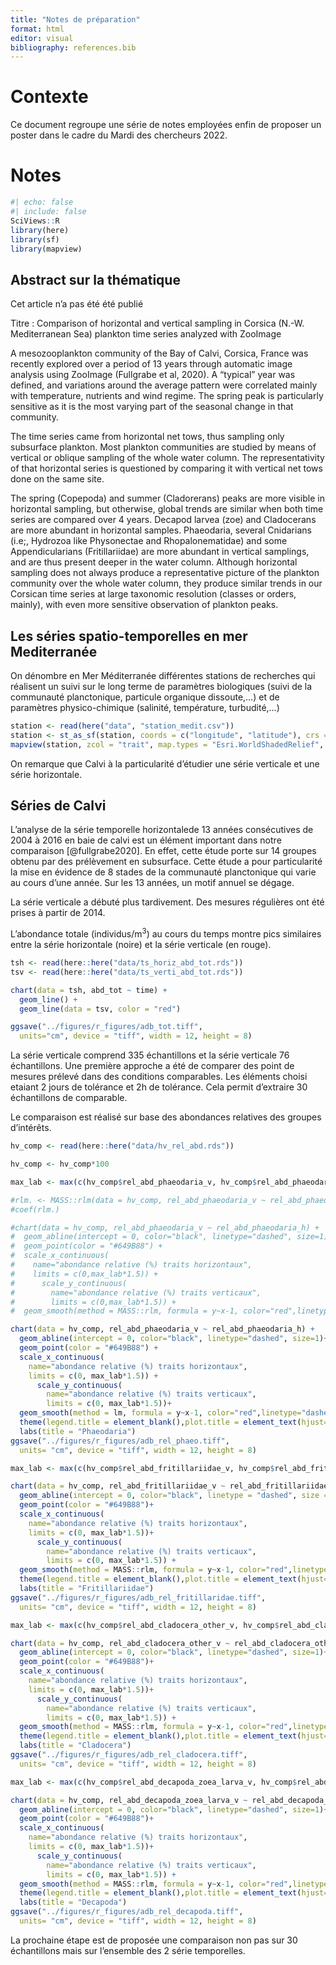```yaml
---
title: "Notes de préparation"
format: html
editor: visual
bibliography: references.bib
---
```


# Contexte

Ce document regroupe une série de notes employées enfin de proposer un poster dans le cadre du Mardi des chercheurs 2022.

# Notes

```r
#| echo: false
#| include: false
SciViews::R
library(here)
library(sf)
library(mapview)
```

## Abstract sur la thématique

Cet article n'a pas été été publié

Titre : Comparison of horizontal and vertical sampling in Corsica (N.-W. Mediterranean Sea) plankton time series analyzed with ZooImage

A mesozooplankton community of the Bay of Calvi, Corsica, France was recently explored over a period of 13 years through automatic image analysis using ZooImage (Fullgrabe et al, 2020). A "typical" year was defined, and variations around the average pattern were correlated mainly with temperature, nutrients and wind regime. The spring peak is particularly sensitive as it is the most varying part of the seasonal change in that community.

The time series came from horizontal net tows, thus sampling only subsurface plankton. Most plankton communities are studied by means of vertical or oblique sampling of the whole water column. The representativity of that horizontal series is questioned by comparing it with vertical net tows done on the same site. 

The spring (Copepoda) and summer (Cladorerans) peaks are more visible in horizontal sampling, but otherwise, global trends are similar when both time series are compared over 4 years. Decapod larvea (zoe) and Cladocerans are more abundant in horizontal samples. Phaeodaria, several Cnidarians (i.e;, Hydrozoa like Physonectae and Rhopalonematidae) and some Appendicularians (Fritillariidae) are more abundant in vertical samplings, and are thus present deeper in the water column. Although horizontal sampling does not always produce a representative picture of the plankton community over the whole water column, they produce similar trends in our Corsican time series at large taxonomic resolution (classes or orders, mainly), with even more sensitive observation of plankton peaks.

## Les séries spatio-temporelles en mer Mediterranée

On dénombre en Mer Méditerranée différentes stations de recherches qui réalisent un suivi sur le long terme de paramètres biologiques (suivi de la communauté planctonique, particule organique dissoute,...) et de paramètres physico-chimique (salinité, température, turbudité,...)

```r
station <- read(here("data", "station_medit.csv"))
station <- st_as_sf(station, coords = c("longitude", "latitude"), crs = 4326)
mapview(station, zcol = "trait", map.types = "Esri.WorldShadedRelief", layer.name = "Station")
```

On remarque que Calvi à la particularité d'étudier une série verticale et une série horizontale.

## Séries de Calvi

L'analyse de la série temporelle horizontalede 13 années consécutives de 2004 à 2016 en baie de calvi est un élément important dans notre comparaison [@fullgrabe2020]. En effet, cette étude porte sur 14 groupes obtenu par des prélèvement en subsurface. Cette étude a pour particularité la mise en évidence de 8 stades de la communauté planctonique qui varie au cours d'une année. Sur les 13 années, un motif annuel se dégage.

La série verticale a débuté plus tardivement. Des mesures régulières ont été prises à partir de 2014.

L'abondance totale (individus/m^3^) au cours du temps montre pics similaires entre la série horizontale (noire) et la série verticale (en rouge).

```r
tsh <- read(here::here("data/ts_horiz_abd_tot.rds"))
tsv <- read(here::here("data/ts_verti_abd_tot.rds"))

chart(data = tsh, abd_tot ~ time) +
  geom_line() +
  geom_line(data = tsv, color = "red")

ggsave("../figures/r_figures/adb_tot.tiff", 
  units="cm", device = "tiff", width = 12, height = 8)
```

La série verticale comprend 335 échantillons et la série verticale 76 échantillons. Une première approche a été de comparer des point de mesures prélevé dans des conditions comparables. Les éléments choisi etaiant 2 jours de tolérance et 2h de tolérance. Cela permit d'extraire 30 échantillons de comparable.

Le comparaison est réalisé sur base des abondances relatives des groupes d'intérêts.

```r
hv_comp <- read(here::here("data/hv_rel_abd.rds"))

hv_comp <- hv_comp*100
```

```r

max_lab <- max(c(hv_comp$rel_abd_phaeodaria_v, hv_comp$rel_abd_phaeodaria_h))

#rlm. <- MASS::rlm(data = hv_comp, rel_abd_phaeodaria_v ~ rel_abd_phaeodaria_h-1)
#coef(rlm.)

#chart(data = hv_comp, rel_abd_phaeodaria_v ~ rel_abd_phaeodaria_h) +
#  geom_abline(intercept = 0, color="black", linetype="dashed", size=1) +
#  geom_point(color = "#649B88") +
#  scale_x_continuous(
#    name="abondance relative (%) traits horizontaux", 
#    limits = c(0,max_lab*1.5)) +
#      scale_y_continuous(
#        name="abondance relative (%) traits verticaux",
#        limits = c(0,max_lab*1.5)) +
#  geom_smooth(method = MASS::rlm, formula = y~x-1, color="red",linetype#="dashed", size=0.8, se= FALSE)

chart(data = hv_comp, rel_abd_phaeodaria_v ~ rel_abd_phaeodaria_h) +
  geom_abline(intercept = 0, color="black", linetype="dashed", size=1)+
  geom_point(color = "#649B88") +
  scale_x_continuous(
    name="abondance relative (%) traits horizontaux", 
    limits = c(0, max_lab*1.5)) +
      scale_y_continuous(
        name="abondance relative (%) traits verticaux",
        limits = c(0, max_lab*1.5))+
  geom_smooth(method = lm, formula = y~x-1, color="red",linetype="dashed", size=0.8, se= FALSE) +
  theme(legend.title = element_blank(),plot.title = element_text(hjust=0.5, size=12)) +
  labs(title = "Phaeodaria")
ggsave("../figures/r_figures/adb_rel_phaeo.tiff", 
  units= "cm", device = "tiff", width = 12, height = 8)

```

```r
max_lab <- max(c(hv_comp$rel_abd_fritillariidae_v, hv_comp$rel_abd_fritillariidae_h))

chart(data = hv_comp, rel_abd_fritillariidae_v ~ rel_abd_fritillariidae_h) +
  geom_abline(intercept = 0, color="black", linetype = "dashed", size = 1)+
  geom_point(color = "#649B88")+
  scale_x_continuous(
    name="abondance relative (%) traits horizontaux", 
    limits = c(0, max_lab*1.5))+
      scale_y_continuous(
        name="abondance relative (%) traits verticaux",
        limits = c(0, max_lab*1.5)) +
  geom_smooth(method = MASS::rlm, formula = y~x-1, color="red",linetype="dashed", size=0.8, se= FALSE) +
  theme(legend.title = element_blank(),plot.title = element_text(hjust=0.5, size=12)) +
  labs(title = "Fritillariidae")
ggsave("../figures/r_figures/adb_rel_fritillaridae.tiff", 
  units= "cm", device = "tiff", width = 12, height = 8)
```

```r
max_lab <- max(c(hv_comp$rel_abd_cladocera_other_v, hv_comp$rel_abd_cladocera_other_h))

chart(data = hv_comp, rel_abd_cladocera_other_v ~ rel_abd_cladocera_other_h) +
  geom_abline(intercept = 0, color="black", linetype="dashed", size=1)+
  geom_point(color = "#649B88")+
  scale_x_continuous(
    name="abondance relative (%) traits horizontaux", 
    limits = c(0, max_lab*1.5))+
      scale_y_continuous(
        name="abondance relative (%) traits verticaux",
        limits = c(0, max_lab*1.5)) +
  geom_smooth(method = MASS::rlm, formula = y~x-1, color="red",linetype="dashed", size=0.8, se= FALSE) +
  theme(legend.title = element_blank(),plot.title = element_text(hjust=0.5, size=12)) +
  labs(title = "Cladocera")
ggsave("../figures/r_figures/adb_rel_cladocera.tiff", 
  units= "cm", device = "tiff", width = 12, height = 8)
```

```r
max_lab <- max(c(hv_comp$rel_abd_decapoda_zoea_larva_v, hv_comp$rel_abd_decapoda_zoea_larva_h))

chart(data = hv_comp, rel_abd_decapoda_zoea_larva_v ~ rel_abd_decapoda_zoea_larva_h) +
  geom_abline(intercept = 0, color="black", linetype="dashed", size=1)+
  geom_point(color = "#649B88")+
  scale_x_continuous(
    name="abondance relative (%) traits horizontaux", 
    limits = c(0, max_lab*1.5))+
      scale_y_continuous(
        name="abondance relative (%) traits verticaux",
        limits = c(0, max_lab*1.5)) +
  geom_smooth(method = MASS::rlm, formula = y~x-1, color="red",linetype="dashed", size=0.8, se= FALSE) +
  theme(legend.title = element_blank(),plot.title = element_text(hjust=0.5, size=12)) +
  labs(title = "Decapoda")
ggsave("../figures/r_figures/adb_rel_decapoda.tiff", 
  units= "cm", device = "tiff", width = 12, height = 8)
```

La prochaine étape est de proposée une comparaison non pas sur 30 échantillons mais sur l'ensemble des 2 série temporelles.
